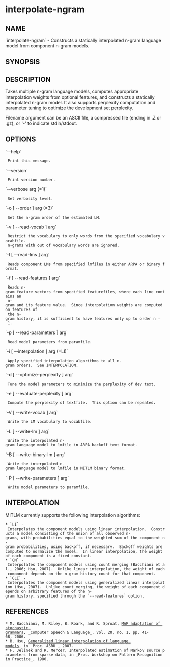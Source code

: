 =interpolate-ngram=

==NAME==

`interpolate-ngram` - Constructs a statically interpolated n-gram language model from component n-gram models.

==SYNOPSIS==

{{{interpolate-ngram [Options] [lmfile1 lmfile2 ...]}}}

==DESCRIPTION==

Takes multiple n-gram language models, computes appropriate interpolation
weights from optional features, and constructs a statically interpolated
n-gram model.  It also supports perplexity computation and parameter tuning
to optimize the development set perplexity.

Filename argument can be an ASCII file, a compressed file (ending in .Z or .gz),
or '-' to indicate stdin/stdout.

==OPTIONS==

`--help`
  Print this message.
`--version`
  Print version number.
`--verbose arg (=1)`
  Set verbosity level.
`-o [ --order ] arg (=3)`
  Set the n-gram order of the estimated LM.
`-v [ --read-vocab ] arg`
  Restrict the vocabulary to only words from the specified vocabulary vocabfile.  
  n-grams with out of vocabulary words are ignored.
`-l [ --read-lms ] arg`
  Reads component LMs from specified lmfiles in either ARPA or binary format.
`-f [ --read-features ] arg`
  Reads n-gram feature vectors from specified featurefiles, where each line contains an 
  n-gram and its feature value.  Since interpolation weights are computed on features of
  the n-gram history, it is sufficient to have features only up to order n - 1.
`-p [ --read-parameters ] arg`
  Read model parameters from paramfile.
`-i [ --interpolation ] arg (=LI)`
  Apply specified interpolation algorithms to all n-gram orders.  See INTERPOLATION.
`-d [ --optimize-perplexity ] arg`
  Tune the model parameters to minimize the perplexity of dev text.
`-e [ --evaluate-perplexity ] arg`
  Compute the perplexity of textfile.  This option can be repeated.
`-V [ --write-vocab ] arg`
  Write the LM vocabulary to vocabfile.
`-L [ --write-lm ] arg`
  Write the interpolated n-gram language model to lmfile in ARPA backoff text format.
`-B [ --write-binary-lm ] arg`
  Write the interpolated n-gram language model to lmfile in MITLM binary format.
`-P [ --write-parameters ] arg`
  Write model parameters to paramfile.

==INTERPOLATION==

MITLM currently supports the following interpolation algorithms:

 * `LI` - Interpolates the component models using linear interpolation.  Constructs a model consisting of the union of all observed n-grams, with probabilities equal to the weighted sum of the component n-gram probabilities, using backoff, if necessary.  Backoff weights are computed to normalize the model.  In linear interpolation, the weight of each component is a fixed constant.
 * `CM` - Interpolates the component models using count merging (Bacchiani et al., 2006; Hsu, 2007).  Unlike linear interpolation, the weight of each component depends on the n-gram history count for that component.
 * `GLI` - Interpolates the component models using generalized linear interpolation (Hsu, 2007).  Unlike count merging, the weight of each component depends on arbitrary features of the n-gram history, specified through the `--read-features` option.

==REFERENCES==

 * M. Bacchiani, M. Riley, B. Roark, and R. Sproat, [http://dx.doi.org/10.1016/j.csl.2004.12.001 MAP adaptation of stochastic grammars], _Computer Speech & Language_, vol. 20, no. 1, pp. 41-68, 2006.
 * B. Hsu, [http://people.csail.mit.edu/bohsu/GeneralizedLinearInterpolationOfLanguageModels2007.pdf Generalized linear interpolation of language models], in _Proc. ASRU_, 2007.
 * F. Jelinek and R. Mercer, Interpolated estimation of Markov source parameters from sparse data, in _Proc. Workshop on Pattern Recognition in Practice_, 1980.